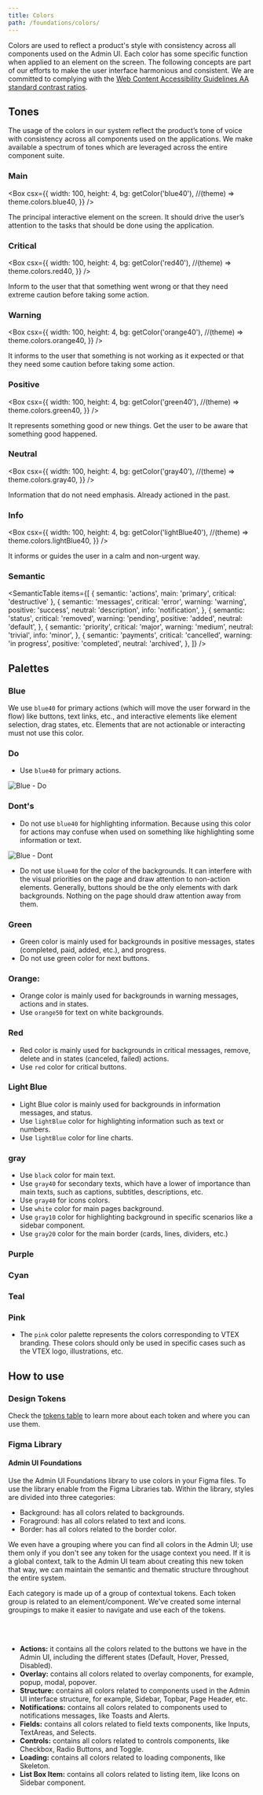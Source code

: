 ```yaml
---
title: Colors
path: /foundations/colors/
---
```


Colors are used to reflect a product's style with consistency across all components used on the Admin UI. Each color has some specific function when applied to an element on the screen. The following concepts are part of our efforts to make the user interface harmonious and consistent. We are committed to complying with the [Web Content Accessibility Guidelines AA standard contrast ratios](https://www.w3.org/TR/WCAG/).

## Tones

The usage of the colors in our system reflect the product’s tone of voice with consistency across all components used on the applications. We make available a spectrum of tones which are leveraged across the entire component suite.

### Main

<Box
  csx={{
    width: 100,
    height: 4,
   bg: getColor('blue40'), //(theme) => theme.colors.blue40,
  }}
/>

The principal interactive element on the screen. It should drive the user’s attention to the tasks that should be done using the application.

### Critical

<Box
  csx={{
    width: 100,
    height: 4,
   bg: getColor('red40'), //(theme) => theme.colors.red40,
  }}
/>

Inform to the user that that something went wrong or that they need extreme caution before taking some action.

### Warning

<Box
  csx={{
    width: 100,
    height: 4,
    bg: getColor('orange40'), //(theme) => theme.colors.orange40,
  }}
/>

It informs to the user that something is not working as it expected or that they need some caution before taking some action.

### Positive

<Box
  csx={{
    width: 100,
    height: 4,
    bg: getColor('green40'), //(theme) => theme.colors.green40,
  }}
/>

It represents something good or new things. Get the user to be aware that something good happened.

### Neutral

<Box
  csx={{
    width: 100,
    height: 4,
   bg: getColor('gray40'), //(theme) => theme.colors.gray40,
  }}
/>

Information that do not need emphasis. Already actioned in the past.

### Info

<Box
  csx={{
    width: 100,
    height: 4,
    bg: getColor('lightBlue40'), //(theme) => theme.colors.lightBlue40,
  }}
/>

It informs or guides the user in a calm and non-urgent way.

### Semantic

<SemanticTable
  items={[
    { semantic: 'actions', main: 'primary', critical: 'destructive' },
    {
      semantic: 'messages',
      critical: 'error',
      warning: 'warning',
      positive: 'success',
      neutral: 'description',
      info: 'notification',
    },
    {
      semantic: 'status',
      critical: 'removed',
      warning: 'pending',
      positive: 'added',
      neutral: 'default',
    },
    {
      semantic: 'priority',
      critical: 'major',
      warning: 'medium',
      neutral: 'trivial',
      info: 'minor',
    },
    {
      semantic: 'payments',
      critical: 'cancelled',
      warning: 'in progress',
      positive: 'completed',
      neutral: 'archived',
    },
  ]}
/>

## Palettes

### Blue

We use `blue40` for primary actions (which will move the user forward in the flow) like buttons, text links, etc., and interactive elements like element selection, drag states, etc. Elements that are not actionable or interacting must not use this color.

<Grid templateColumns="repeat(3, 1fr)" columnGap="4" rowGap="4">
  <ColorCard color="blue05" name="blue05" />
  <ColorCard color="blue10" name="blue10" />
  <ColorCard color="blue20" name="blue20" />
  <ColorCard color="blue30" name="blue30" />
  <ColorCard color="blue40" name="blue40" />
  <ColorCard color="blue50" name="blue50" />
  <ColorCard color="blue60" name="blue60" />
</Grid>

### Do

- Use `blue40` for primary actions.

![Blue - Do](/img/do-blue-actions-interactions.png)

### Dont's

- Do not use `blue40` for highlighting information. Because using this color for actions may confuse when used on something like highlighting some information or text.

![Blue - Dont](/img/dont-blue-actions-interactions.png)

- Do not use `blue40` for the color of the backgrounds. It can interfere with the visual priorities on the page and draw attention to non-action elements. Generally, buttons should be the only elements with dark backgrounds. Nothing on the page should draw attention away from them.

### Green

- Green color is mainly used for backgrounds in positive messages, states (completed, paid, added, etc.), and progress.
- Do not use green color for next buttons.

<Grid templateColumns="repeat(3, 1fr)" columnGap="4" rowGap="4">
  <ColorCard color="green05" name="green05" />
  <ColorCard color="green10" name="green10" />
  <ColorCard color="green20" name="green20" />
  <ColorCard color="green30" name="green30" />
  <ColorCard color="green40" name="green40" />
  <ColorCard color="green50" name="green50" />
  <ColorCard color="green60" name="green60" />
</Grid>

### Orange:

- Orange color is mainly used for backgrounds in warning messages, actions and in states.
- Use `orange50` for text on white backgrounds.

<Grid templateColumns="repeat(3, 1fr)" columnGap="4" rowGap="4">
  <ColorCard color="orange05" name="orange05" />
  <ColorCard color="orange10" name="orange10" />
  <ColorCard color="orange20" name="orange20" />
  <ColorCard color="orange30" name="orange30" />
  <ColorCard color="orange40" name="orange40" />
  <ColorCard color="orange50" name="orange50" />
  <ColorCard color="orange60" name="orange60" />
</Grid>

### Red

- Red color is mainly used for backgrounds in critical messages, remove, delete and in states (canceled, failed) actions.
- Use `red` color for critical buttons.

<Grid templateColumns="repeat(3, 1fr)" columnGap="4" rowGap="4">
  <ColorCard color="red05" name="red05" />
  <ColorCard color="red10" name="red10" />
  <ColorCard color="red20" name="red20" />
  <ColorCard color="red30" name="red30" />
  <ColorCard color="red40" name="red40" />
  <ColorCard color="red50" name="red50" />
  <ColorCard color="red60" name="red60" />
</Grid>

### Light Blue

- Light Blue color is mainly used for backgrounds in information messages, and status.
- Use `lightBlue` color for highlighting information such as text or numbers.
- Use `lightBlue` color for line charts.

<Grid templateColumns="repeat(3, 1fr)" columnGap="4" rowGap="4">
  <ColorCard color="lightBlue05" name="lightBlue05" />
  <ColorCard color="lightBlue10" name="lightBlue10" />
  <ColorCard color="lightBlue20" name="lightBlue20" />
  <ColorCard color="lightBlue30" name="lightBlue30" />
  <ColorCard color="lightBlue40" name="lightBlue40" />
  <ColorCard color="lightBlue50" name="lightBlue50" />
  <ColorCard color="lightBlue60" name="lightBlue60" />
</Grid>

### gray

- Use `black` color for main text.
- Use `gray40` for secondary texts, which have a lower of importance than main texts, such as captions, subtitles, descriptions, etc.
- Use `gray40` for icons colors.
- Use `white` color for main pages background.
- Use `gray10` color for highlighting background in specific scenarios like a sidebar component.
- Use `gray20` color for the main border (cards, lines, dividers, etc.)

<Grid templateColumns="repeat(3, 1fr)" columnGap="4" rowGap="4">
  <ColorCard color="white" name="white" />
  <ColorCard color="gray05" name="gray05" />
  <ColorCard color="gray10" name="gray10" />
  <ColorCard color="gray20" name="gray20" />
  <ColorCard color="gray30" name="gray30" />
  <ColorCard color="gray40" name="gray40" />
  <ColorCard color="gray50" name="gray50" />
  <ColorCard color="gray60" name="gray60" />
  <ColorCard color="black" name="black" />
</Grid>

### Purple

<Grid templateColumns="repeat(3, 1fr)" columnGap="4" rowGap="4">
  <ColorCard color="purple05" name="purple05" />
  <ColorCard color="purple10" name="purple10" />
  <ColorCard color="purple20" name="purple20" />
  <ColorCard color="purple30" name="purple30" />
  <ColorCard color="purple40" name="purple40" />
  <ColorCard color="purple50" name="purple50" />
  <ColorCard color="purple60" name="purple60" />
</Grid>

### Cyan

<Grid templateColumns="repeat(3, 1fr)" columnGap="4" rowGap="4">
  <ColorCard color="cyan05" name="cyan05" />
  <ColorCard color="cyan10" name="cyan10" />
  <ColorCard color="cyan20" name="cyan20" />
  <ColorCard color="cyan30" name="cyan30" />
  <ColorCard color="cyan40" name="cyan40" />
  <ColorCard color="cyan50" name="cyan50" />
  <ColorCard color="cyan60" name="cyan60" />
</Grid>

### Teal

<Grid templateColumns="repeat(3, 1fr)" columnGap="4" rowGap="4">
  <ColorCard color="teal05" name="teal05" />
  <ColorCard color="teal10" name="teal10" />
  <ColorCard color="teal20" name="teal20" />
  <ColorCard color="teal30" name="teal30" />
  <ColorCard color="teal40" name="teal40" />
  <ColorCard color="teal50" name="teal50" />
  <ColorCard color="teal60" name="teal60" />
</Grid>

### Pink

- The `pink` color palette represents the colors corresponding to VTEX branding.
  These colors should only be used in specific cases such as the VTEX logo, illustrations,
  etc.

<Grid templateColumns="repeat(3, 1fr)" columnGap="4" rowGap="4">
  <ColorCard color="pink05" name="pink05" />
  <ColorCard color="pink10" name="pink10" />
  <ColorCard color="pink20" name="pink20" />
  <ColorCard color="pink30" name="pink30" />
  <ColorCard color="pink40" name="pink40" />
  <ColorCard color="pink50" name="pink50" />
  <ColorCard color="pink60" name="pink60" />
</Grid>

## How to use

### Design Tokens

Check the [tokens table](/guidelines/design-tokens) to learn more about each token and where you can use them.

### Figma Library

#### Admin UI Foundations

Use the Admin UI Foundations library to use colors in your Figma files. To use the library enable from the Figma Libraries tab. Within the library, styles are divided into three categories:

- Background: has all colors related to backgrounds.
- Foraground: has all colors related to text and icons.
- Border: has all colors related to the border color.

We even have a grouping where you can find all colors in the Admin UI; use them only if you don't see any token for the usage context you need. If it is a global context, talk to the Admin UI team about creating this new token that way, we can maintain the semantic and thematic structure throughout the entire system.

Each category is made up of a group of contextual tokens. Each token group is related to an element/component. We've created some internal groupings to make it easier to navigate and use each of the tokens.

<br></br>

- **Actions:** it contains all the colors related to the buttons we have in the Admin UI, including the different states (Default, Hover, Pressed, Disabled).
- **Overlay:** contains all colors related to overlay components, for example, popup, modal, popover.
- **Structure:** contains all colors related to components used in the Admin UI interface structure, for example, Sidebar, Topbar, Page Header, etc.
- **Notifications:** contains all colors related to components used to notifications messages, like Toasts and Alerts.
- **Fields:** contains all colors related to field texts components, like Inputs, TextAreas, and Selects.
- **Controls:** contains all colors related to controls components, like Checkbox, Radio Buttons, and Toggle.
- **Loading:** contains all colors related to loading components, like Skeleton.
- **List Box Item:** contains all colors related to listing item, like Icons on Sidebar component.

